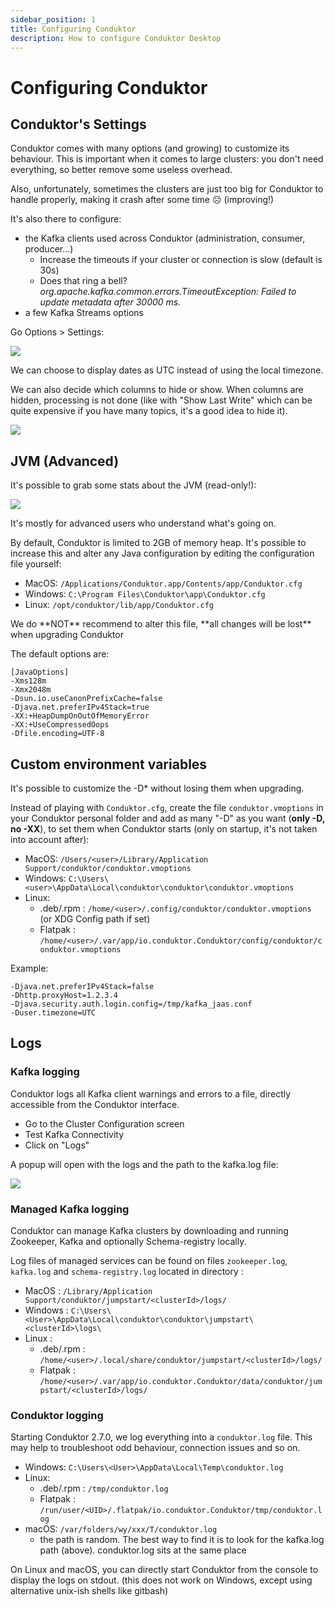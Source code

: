 ```yaml
---
sidebar_position: 1
title: Configuring Conduktor
description: How to configure Conduktor Desktop
---
```


# Configuring Conduktor

## Conduktor's Settings

Conduktor comes with many options (and growing) to customize its behaviour. This is important when it comes to large clusters: you don't need everything, so better remove some useless overhead.

<Warning>
Also, unfortunately, sometimes the clusters are just too big for Conduktor to handle properly,
making it crash after some time ☹ (improving!)
</Warning>

It's also there to configure:

- the Kafka clients used across Conduktor (administration, consumer, producer...)
  - Increase the timeouts if your cluster or connection is slow (default is 30s)
  - Does that ring a bell? _org.apache.kafka.common.errors.TimeoutException: Failed to update metadata after 30000 ms._
- a few Kafka Streams options

Go Options > Settings:

![](../assets/screenshot-2020-09-19-at-17.13.15.png)

We can choose to display dates as UTC instead of using the local timezone.

We can also decide which columns to hide or show. When columns are hidden, processing is not done (like with "Show Last Write" which can be quite expensive if you have many topics, it's a good idea to hide it).

![](../assets/settings-view.png)

## JVM (Advanced)

It's possible to grab some stats about the JVM (read-only!):

![](../assets/screenshot-2020-09-19-at-17.20.48.png)

It's mostly for advanced users who understand what's going on.

By default, Conduktor is limited to 2GB of memory heap. It's possible to increase this and alter any Java configuration by editing the configuration file yourself:

- MacOS: `/Applications/Conduktor.app/Contents/app/Conduktor.cfg`
- Windows: `C:\Program Files\Conduktor\app\Conduktor.cfg`
- Linux: `/opt/conduktor/lib/app/Conduktor.cfg`

<Warning>
We do **NOT** recommend to alter this file, **all changes will be lost** when upgrading Conduktor
</Warning>

The default options are:

```
[JavaOptions]
-Xms128m
-Xmx2048m
-Dsun.io.useCanonPrefixCache=false
-Djava.net.preferIPv4Stack=true
-XX:+HeapDumpOnOutOfMemoryError
-XX:+UseCompressedOops
-Dfile.encoding=UTF-8
```

## Custom environment variables

It's possible to customize the -D\* without losing them when upgrading.&#x20;

Instead of playing with `Conduktor.cfg`, create the file `conduktor.vmoptions` in your Conduktor personal folder and add as many "-D" as you want (**only -D, no -XX**), to set them when Conduktor starts (only on startup, it's not taken into account after):

- MacOS: `/Users/<user>/Library/Application Support/conduktor/conduktor.vmoptions`
- Windows: `C:\Users\<user>\AppData\Local\conduktor\conduktor\conduktor.vmoptions`
- Linux:
  - .deb/.rpm : `/home/<user>/.config/conduktor/conduktor.vmoptions` (or XDG Config path if set)
  - Flatpak : `/home/<user>/.var/app/io.conduktor.Conduktor/config/conduktor/conduktor.vmoptions`

Example:

```
-Djava.net.preferIPv4Stack=false
-Dhttp.proxyHost=1.2.3.4
-Djava.security.auth.login.config=/tmp/kafka_jaas.conf
-Duser.timezone=UTC
```

## Logs

### Kafka logging

Conduktor logs all Kafka client warnings and errors to a file, directly accessible from the Conduktor interface.

- Go to the Cluster Configuration screen
- Test Kafka Connectivity
- Click on "Logs"

A popup will open with the logs and the path to the kafka.log file:

![](../assets/screenshot-2020-11-09-at-10.35.07.png)

### Managed Kafka logging

Conduktor can manage Kafka clusters by downloading and running Zookeeper, Kafka and optionally Schema-registry locally.

Log files of managed services can be found on files `zookeeper.log`, `kafka.log` and `schema-registry.log` located in directory :

- MacOS : `/Library/Application Support/conduktor/jumpstart/<clusterId>/logs/`
- Windows : `C:\Users\<User>\AppData\Local\conduktor\conduktor\jumpstart\<clusterId>\logs\`
- Linux :
  - .deb/.rpm : `/home/<user>/.local/share/conduktor/jumpstart/<clusterId>/logs/`
  - Flatpak : `/home/<user>/.var/app/io.conduktor.Conduktor/data/conduktor/jumpstart/<clusterId>/logs/`

### Conduktor logging

Starting Conduktor 2.7.0, we log everything into a `conduktor.log` file. This may help to troubleshoot odd behaviour, connection issues and so on.

- Windows: `C:\Users\<User>\AppData\Local\Temp\conduktor.log`
- Linux:
  - .deb/.rpm : `/tmp/conduktor.log`
  - Flatpak : `/run/user/<UID>/.flatpak/io.conduktor.Conduktor/tmp/conduktor.log`
- macOS: `/var/folders/wy/xxx/T/conduktor.log`
  - the path is random. The best way to find it is to look for the kafka.log path (above). conduktor.log sits at the same place

<Tip>
On Linux and macOS, you can directly start Conduktor from the console to display the logs on
stdout. (this does not work on Windows, except using alternative unix-ish shells like gitbash)
</Tip>
